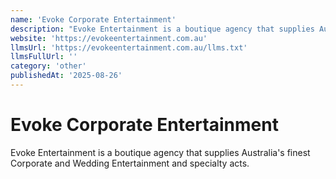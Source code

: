 ```yaml
---
name: 'Evoke Corporate Entertainment'
description: "Evoke Entertainment is a boutique agency that supplies Australia''s finest Corporate and Wedding Entertainment and specialty acts."
website: 'https://evokeentertainment.com.au'
llmsUrl: 'https://evokeentertainment.com.au/llms.txt'
llmsFullUrl: ''
category: 'other'
publishedAt: '2025-08-26'
---
```


# Evoke Corporate Entertainment

Evoke Entertainment is a boutique agency that supplies Australia's finest Corporate and Wedding Entertainment and specialty acts.
